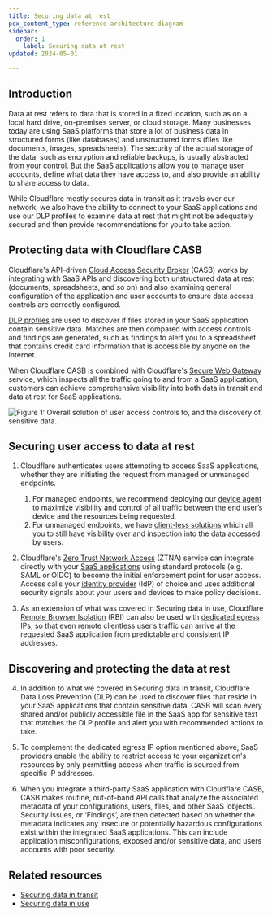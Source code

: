 ```yaml
---
title: Securing data at rest
pcx_content_type: reference-architecture-diagram
sidebar:
  order: 1
	label: Securing data at rest
updated: 2024-05-01

---
```


## Introduction

Data at rest refers to data that is stored in a fixed location, such as on a local hard drive, on-premises server, or cloud storage. Many businesses today are using SaaS platforms that store a lot of business data in structured forms (like databases) and unstructured forms (files like documents, images, spreadsheets). The security of the actual storage of the data, such as encryption and reliable backups, is usually abstracted from your control. But the SaaS applications allow you to manage user accounts, define what data they have access to, and also provide an ability to share access to data.

While Cloudflare mostly secures data in transit as it travels over our network, we also have the ability to connect to your SaaS applications and use our DLP profiles to examine data at rest that might not be adequately secured and then provide recommendations for you to take action.

## Protecting data with Cloudflare CASB

Cloudflare's API-driven [Cloud Access Security Broker](/cloudflare-one/applications/scan-apps/) (CASB) works by integrating with SaaS APIs and discovering both unstructured data at rest (documents, spreadsheets, and so on) and also examining general configuration of the application and user accounts to ensure data access controls are correctly configured.

[DLP profiles](/cloudflare-one/applications/scan-apps/casb-dlp/) are used to discover if files stored in your SaaS application contain sensitive data. Matches are then compared with access controls and findings are generated, such as findings to alert you to a spreadsheet that contains credit card information that is accessible by anyone on the Internet.

When Cloudflare CASB is combined with Cloudflare's [Secure Web Gateway](/cloudflare-one/policies/gateway/) service, which inspects all the traffic going to and from a SaaS application, customers can achieve comprehensive visibility into both data in transit and data at rest for SaaS applications.

![Figure 1: Overall solution of user access controls to, and the discovery of, sensitive data.](~/assets/images/reference-architecture/securing-data-at-rest/securing-data-at-rest-fig1.svg "Figure 1: Overall solution of user access controls to, and the discovery of, sensitive data.")

## Securing user access to data at rest

1. Cloudflare authenticates users attempting to access SaaS applications, whether they are initiating the request from managed or unmanaged endpoints.

   1. For managed endpoints, we recommend deploying our [device agent](/cloudflare-one/connections/connect-devices/warp/) to maximize visibility and control of all traffic between the end user’s device and the resources being requested.
   2. For unmanaged endpoints, we have [client-less solutions](/reference-architecture/diagrams/sase/sase-clientless-access-private-dns/) which all you to still have visibility over and inspection into the data accessed by users.

2. Cloudflare's [Zero Trust Network Access](/cloudflare-one/policies/access/) (ZTNA) service can integrate directly with your [SaaS applications](/cloudflare-one/applications/configure-apps/saas-apps/) using standard protocols (e.g. SAML or OIDC) to become the initial enforcement point for user access. Access calls your [identity provider](/cloudflare-one/identity/idp-integration/) (IdP) of choice and uses additional security signals about your users and devices to make policy decisions.

3. As an extension of what was covered in Securing data in use, Cloudflare [Remote Browser Isolation](/cloudflare-one/policies/browser-isolation/) (RBI) can also be used with [dedicated egress IPs](/cloudflare-one/policies/gateway/egress-policies/dedicated-egress-ips/), so that even remote clientless user’s traffic can arrive at the requested SaaS application from predictable and consistent IP addresses.

## Discovering and protecting the data at rest

4. In addition to what we covered in Securing data in transit, Cloudflare Data Loss Prevention (DLP) can be used to discover files that reside in your SaaS applications that contain sensitive data. CASB will scan every shared and/or publicly accessible file in the SaaS app for sensitive text that matches the DLP profile and alert you with recommended actions to take.

5. To complement the dedicated egress IP option mentioned above, SaaS providers enable the ability to restrict access to your organization's resources by only permitting access when traffic is sourced from specific IP addresses.

6. When you integrate a third-party SaaS application with Cloudflare CASB, CASB makes routine, out-of-band API calls that analyze the associated metadata of your configurations, users, files, and other SaaS ‘objects’. Security issues, or ‘Findings’, are then detected based on whether the metadata indicates any insecure or potentially hazardous configurations exist within the integrated SaaS applications. This can include application misconfigurations, exposed and/or sensitive data, and users accounts with poor security.

## Related resources

- [Securing data in transit](/reference-architecture/diagrams/security/securing-data-in-transit/)
- [Securing data in use](/reference-architecture/diagrams/security/securing-data-in-use/)
